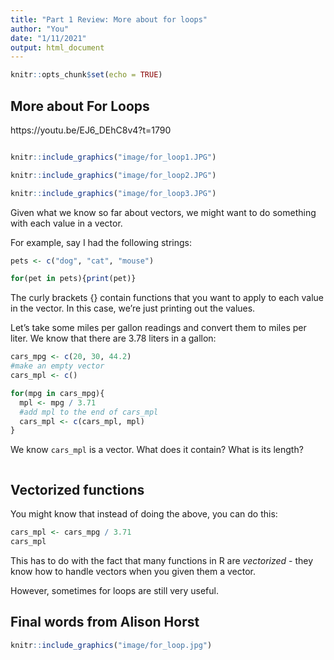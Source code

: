 ```yaml
---
title: "Part 1 Review: More about for loops"
author: "You"
date: "1/11/2021"
output: html_document
---
```


```r
knitr::opts_chunk$set(echo = TRUE)
```

## More about For Loops

https://youtu.be/EJ6_DEhC8v4?t=1790

```r

```


```r
knitr::include_graphics("image/for_loop1.JPG")
```

```r
knitr::include_graphics("image/for_loop2.JPG")
```

```r
knitr::include_graphics("image/for_loop3.JPG")
```

Given what we know so far about vectors, we might want to do something with each value in a vector.

For example, say I had the following strings:

```r

pets <- c("dog", "cat", "mouse")

for(pet in pets){print(pet)}
```

The curly brackets {} contain functions that you want to apply to each value in the vector. In this case, we're just printing out the values.


Let's take some miles per gallon readings and convert them to miles per liter. We know that there are 3.78 liters in a gallon:

```r
cars_mpg <- c(20, 30, 44.2)
#make an empty vector
cars_mpl <- c()

for(mpg in cars_mpg){
  mpl <- mpg / 3.71
  #add mpl to the end of cars_mpl
  cars_mpl <- c(cars_mpl, mpl)
}
```

We know `cars_mpl` is a vector. What does it contain? What is its length?

```r



```

## Vectorized functions

You might know that instead of doing the above, you can do this:

```r
cars_mpl <- cars_mpg / 3.71
cars_mpl
```

This has to do with the fact that many functions in R are *vectorized* - they know how to handle vectors when you given them a vector.

However, sometimes for loops are still very useful.

## Final words from Alison Horst

```r
knitr::include_graphics("image/for_loop.jpg")
```

